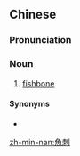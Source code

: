 {{also|鱼刺}}
==Chinese==
{{zh-forms|s=鱼刺}}

===Pronunciation===
{{zh-pron
|m=yúcì
|c=jyu4 ci3
|h=pfs=ǹg-chhiuk
|mn=hî-chhì/hû-chhì
|cat=n
}}

===Noun===
{{zh-noun}}

# [[fishbone]]

====Synonyms====
* {{zh-l|魚骨}}

[[zh-min-nan:魚刺]]